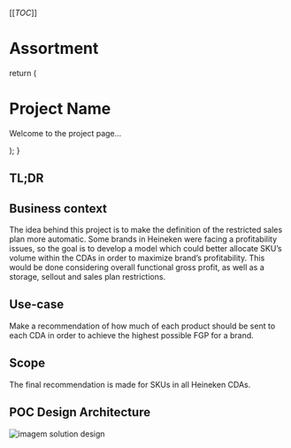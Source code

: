 [[_TOC_]]
# Assortment


  return (
    <div>
      <Infobox 
        imageSrc="/assets/images/project-image.png"
        fullName="Project Full Name"
        age="Project Age"
        description="Brief description of the project."
      />
      <h1>Project Name</h1>
      <p>Welcome to the project page...</p>
    </div>
  );
}


## TL;DR


## Business context
The idea behind this project is to make the definition of the restricted sales plan more automatic. Some brands in Heineken were facing a profitability issues, so the goal is to develop a model which could better allocate SKU’s volume within the CDAs in order to maximize brand’s profitability. This would be done considering overall functional gross profit, as well as a storage, sellout and sales plan restrictions.


## Use-case
Make a recommendation of how much of each product should be sent to each CDA in order to achieve the highest possible FGP for a brand.

## Scope
The final recommendation is made for SKUs in all Heineken CDAs. 

## POC Design Architecture
![imagem solution design](/assets/images/hwtp_sd.png)
